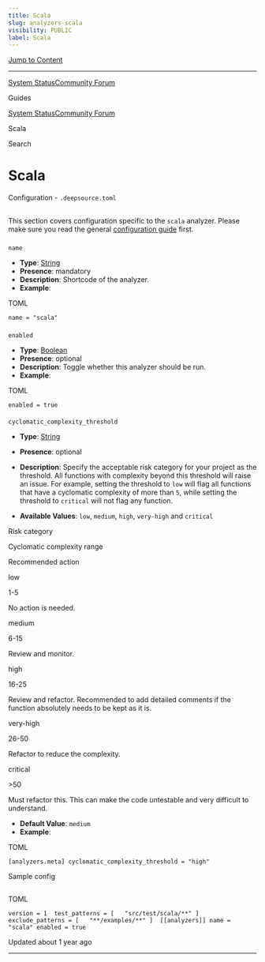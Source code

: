 ```yaml
---
title: Scala
slug: analyzers-scala
visibility: PUBLIC
label: Scala
---
```

[Jump to Content](#content)

* * *

[System Status](https://deepsourcestatus.com/)[Community Forum](https://discuss.deepsource.com/)

Guides

[System Status](https://deepsourcestatus.com/)[Community Forum](https://discuss.deepsource.com/)

Scala

Search

Scala
=====

Configuration - `.deepsource.toml`

[](#configuration---deepsourcetoml)
-------------------------------------------------------------------------

This section covers configuration specific to the `scala` analyzer. Please make sure you read the general [configuration guide](https://deepsource-docs.readme.io/docs/configuration) first.

### 

`name`

[](#name)

*   **Type**: [String](https://toml.io/en/v1.0.0#string)
*   **Presence**: mandatory
*   **Description**: Shortcode of the analyzer.
*   **Example**:

TOML

`name = "scala"`

### 

`enabled`

[](#enabled)

*   **Type**: [Boolean](https://toml.io/en/v1.0.0#boolean)
*   **Presence**: optional
*   **Description**: Toggle whether this analyzer should be run.
*   **Example**:

TOML

`enabled = true`

#### 

`cyclomatic_complexity_threshold`

[](#cyclomatic_complexity_threshold)

*   **Type**: [String](https://toml.io/en/v1.0.0#string)
    
*   **Presence**: optional
    
*   **Description**: Specify the acceptable risk category for your project as the threshold. All functions with complexity beyond this threshold will raise an issue. For example, setting the threshold to `low` will flag all functions that have a cyclomatic complexity of more than `5`, while setting the threshold to `critical` will not flag any function.
    
*   **Available Values**: `low`, `medium`, `high`, `very-high` and `critical`
    

Risk category

Cyclomatic complexity range

Recommended action

low

1-5

No action is needed.

medium

6-15

Review and monitor.

high

16-25

Review and refactor. Recommended to add detailed comments if the function absolutely needs to be kept as it is.

very-high

26-50

Refactor to reduce the complexity.

critical

\>50

Must refactor this. This can make the code untestable and very difficult to understand.

*   **Default Value**: `medium`
*   **Example**:

TOML

`[analyzers.meta] cyclomatic_complexity_threshold = "high"`

Sample config

[](#sample-config)
-----------------------------------

TOML

`version = 1  test_patterns = [   "src/test/scala/**" ]  exclude_patterns = [   "**/examples/**" ]  [[analyzers]] name = "scala" enabled = true`

Updated about 1 year ago

* * *
